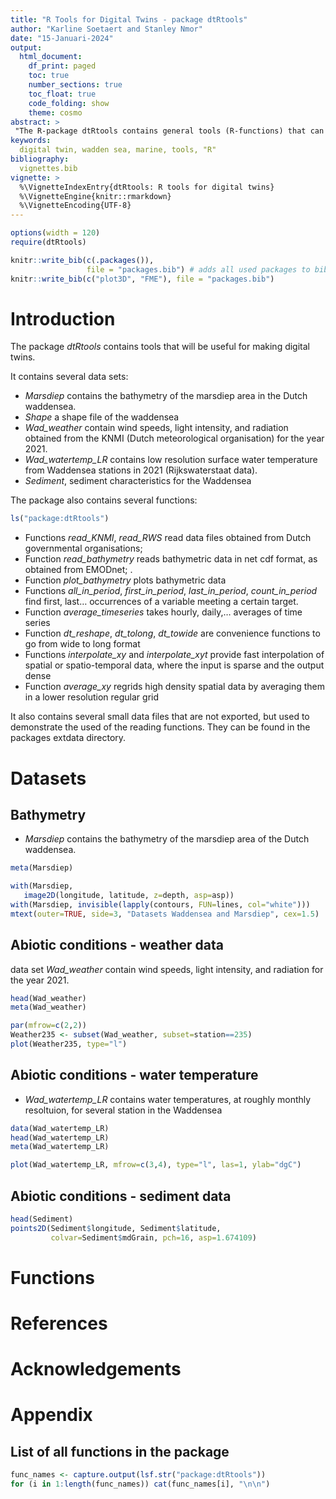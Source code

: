 ```yaml
---
title: "R Tools for Digital Twins - package dtRtools"
author: "Karline Soetaert and Stanley Nmor"
date: "15-Januari-2024"
output:
  html_document:
    df_print: paged
    toc: true
    number_sections: true
    toc_float: true
    code_folding: show
    theme: cosmo
abstract: >
 "The R-package dtRtools contains general tools (R-functions) that can be used for making ecological digital twins. It contains amongst others functions to read datafiles obtained from Dutch governmental organisations (which are in Dutch), or to read and prepare bathymetric data. Other functions allow fast interpolation of spatially-distinct timeseries to dense grids or to average timeseries." 
keywords:
  digital twin, wadden sea, marine, tools, "R"
bibliography: 
  vignettes.bib 
vignette: >
  %\VignetteIndexEntry{dtRtools: R tools for digital twins}
  %\VignetteEngine{knitr::rmarkdown}
  %\VignetteEncoding{UTF-8}
---
```


```r
options(width = 120)
require(dtRtools)

knitr::write_bib(c(.packages()), 
                 file = "packages.bib") # adds all used packages to bib
knitr::write_bib(c("plot3D", "FME"), file = "packages.bib")
```

# Introduction

The package *dtRtools* contains tools that will be useful for making digital twins.

It contains several data sets:

-   *Marsdiep* contains the bathymetry of the marsdiep area in the Dutch waddensea.
-   *Shape* a shape file of the waddensea
-   *Wad_weather* contain wind speeds, light intensity, and radiation obtained from the KNMI (Dutch meteorological organisation) for the year 2021.
-   *Wad_watertemp_LR* contains low resolution surface water temperature from Waddensea stations in 2021 (Rijkswaterstaat data).
-   *Sediment*, sediment characteristics for the Waddensea


The package also contains several functions:

```r
ls("package:dtRtools")
```

-   Functions *read_KNMI*, *read_RWS* read data files obtained from Dutch governmental organisations; 
-   Function *read_bathymetry* reads bathymetric data in net cdf format, as obtained from EMODnet; .
-   Function *plot_bathymetry* plots bathymetric data
-   Functions *all_in_period*, *first_in_period*, *last_in_period*, *count_in_period* find first, last... occurrences of a variable meeting a certain target.
-   Function *average_timeseries* takes hourly, daily,... averages of time series
-   Function *dt_reshape*,  *dt_tolong*,  *dt_towide* are convenience functions to go from wide to long format
-   Functions *interpolate_xy* and *interpolate_xyt* provide fast interpolation of spatial or spatio-temporal data, where the input is sparse and the output dense
-   Function *average_xy* regrids high density spatial data by averaging them in a lower resolution regular grid


It also contains several small data files that are not exported, but used to demonstrate the used of the reading functions. They can be found in the packages extdata directory.

# Datasets

## Bathymetry

-   *Marsdiep* contains the bathymetry of the marsdiep area of the Dutch waddensea.

```r
meta(Marsdiep)
```

```r
with(Marsdiep, 
   image2D(longitude, latitude, z=depth, asp=asp))
with(Marsdiep, invisible(lapply(contours, FUN=lines, col="white")))
mtext(outer=TRUE, side=3, "Datasets Waddensea and Marsdiep", cex=1.5)

```

## Abiotic conditions - weather data

data set *Wad_weather* contain wind speeds, light intensity, and radiation for the year 2021.

```r
head(Wad_weather)
meta(Wad_weather)
```

```r
par(mfrow=c(2,2))
Weather235 <- subset(Wad_weather, subset=station==235)
plot(Weather235, type="l")
```

## Abiotic conditions - water temperature

-   *Wad_watertemp_LR* contains water temperatures, at roughly monthly resoltuion, for several station in the Waddensea

```r
data(Wad_watertemp_LR)
head(Wad_watertemp_LR)
meta(Wad_watertemp_LR)
```

```r
plot(Wad_watertemp_LR, mfrow=c(3,4), type="l", las=1, ylab="dgC")
```

## Abiotic conditions - sediment data

```r
head(Sediment)
points2D(Sediment$longitude, Sediment$latitude, 
         colvar=Sediment$mdGrain, pch=16, asp=1.674109)
```

# Functions

# References

::: {#vignettes}
:::

# Acknowledgements

# Appendix

## List of all functions in the package


```r
func_names <- capture.output(lsf.str("package:dtRtools"))
for (i in 1:length(func_names)) cat(func_names[i], "\n\n")
```
